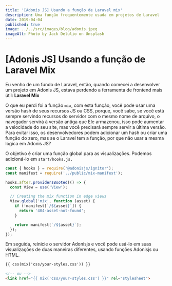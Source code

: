 ```yaml
---
title: '[Adonis JS] Usando a função de Laravel mix'
description: Uma função frequentemente usada em projetos de Laravel
date: 2019-04-04
published: true
image: ../../src/images/blog/adonis.jpeg
imageAlt: Photo by Jack Delulio on Unsplash
---
```


# [Adonis JS] Usando a função de Laravel Mix

Eu venho de um fundo de Laravel, então, quando comecei a desenvolver um projeto em Adonis JS, estava perdendo a ferramenta de frontend mais útil: **Laravel Mix**

O que eu perdi foi a função `mix`, com esta função, você pode usar uma versão hash de seus recursos JS ou CSS, porque, você sabe, se você está sempre servindo recursos do servidor com o mesmo nome de arquivo, o navegador servirá à versão antiga que Ele armazenou, isso pode aumentar a velocidade do seu site, mas você precisará sempre servir a última versão. Para evitar isso, os desenvolvedores podem adicionar um hash ou criar uma função do zero, mas se o Laravel tem a função, por que não usar a mesma lógica em Adonis JS?

O objetivo é criar uma função global para as visualizações. Podemos adicioná-lo em `start/hooks.js.`

```js
const { hooks } = require('@adonisjs/ignitor');
const manifest = require('../public/mix-manifest');

hooks.after.providersBooted(() => {
  const View = use('View');

  // Creating the mix function in edge views
  View.global('mix', function (asset) {
    if (!manifest[`/${asset}`]) {
      return '404-asset-not-found';
    }

    return manifest[`/${asset}`];
  });
});
```

Em seguida, reinicie o servidor Adonisjs e você pode usá-lo em suas visualizações de duas maneiras diferentes, usando funções Adonisjs ou HTML.

```html
{{ css(mix('css/your-styles.css')) }}

<!-- ou -->
<link href="{{ mix('css/your-styles.css') }}" rel="stylesheet">
```
